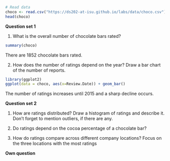 ```r
# Read data
choco <- read.csv("https://ds202-at-isu.github.io/labs/data/choco.csv")
head(choco)
```

**Question set 1**

1. What is the overall number of chocolate bars rated?
```r
summary(choco)
```

There are 1852 chocolate bars rated.

2. How does the number of ratings depend on the year? Draw a bar chart of the number of reports.
```r
library(ggplot2)
ggplot(data = choco, aes(x=Review.Date)) + geom_bar()
```
The number of ratings increases until 2015 and a sharp decline occurs.

**Question set 2**

1. How are ratings distributed? Draw a histogram of ratings and describe it. Don’t forget to mention outliers, if there are any.

2. Do ratings depend on the cocoa percentage of a chocolate bar?

3. How do ratings compare across different company locations? Focus on the three locations with the most ratings

**Own question**
